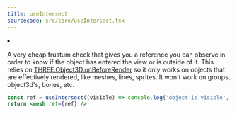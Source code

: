 ```yaml
---
title: useIntersect
sourcecode: src/core/useIntersect.tsx
---
```


<Grid cols={4}>
  <li>
    <Codesandbox id="gsm1y" />
  </li>
</Grid>

A very cheap frustum check that gives you a reference you can observe in order to know if the object has entered the view or is outside of it. This relies on [THREE.Object3D.onBeforeRender](https://threejs.org/docs/#api/en/core/Object3D.onBeforeRender) so it only works on objects that are effectively rendered, like meshes, lines, sprites. It won't work on groups, object3d's, bones, etc.

```jsx
const ref = useIntersect((visible) => console.log('object is visible', visible))
return <mesh ref={ref} />
```
